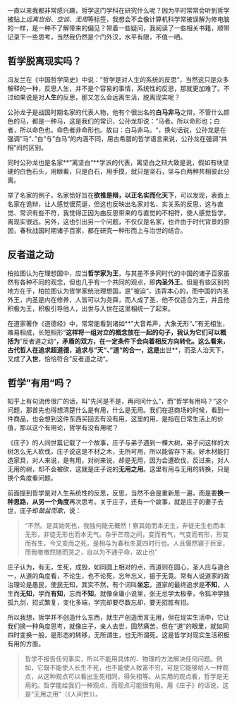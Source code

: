 一直以来我都非常感兴趣，哲学这门学科在研究什么呢？因为平时常常会听到哲学被贴上*远离世俗*、*空谈*、*无用*等标签，我想会不会像计算机科学常被误解为修电脑的一样，是一种不了解带来的偏见？带着一些疑问，我阅读了一些相关书籍，顺带记录下一些思考，当然我仍然是个门外汉，水平有限，不值一哂。

## 哲学脱离现实吗？

冯友兰在《中国哲学简史》中说：”哲学是对人生的系统的反思“，当然这只是众多解释的一种，反思人生，并不是个容易的事情，系统性的反思，那就更加难了。不过如果说是对**人生**的反思，那又怎么会远离生活，脱离现实呢？

公孙龙子是战国时期名家的代表人物，他有个很出名的**白马非马**之辩，不管什么颜色的马，都是一种马，这是我们的常识，公孙龙却说：”马者。所以命形也；白者，所以命色也。命色者非命形也。故曰：白马非马。“，换句话说，公孙龙是在强调”马“、”白“与”白马“的内涵不同，用古希腊的哲学语言来说，公孙龙在强调”共相“间的区别。

同时公孙龙也是名家**”离坚白“**学派的代表，离坚白之辩大致是说，假如有块坚硬的白色石头，用眼看，只是白石，用手摸，就只是坚石，坚与白两种共相彼此分离。

举了名家的例子，名家恰好旨在**欲推是辩，以正名实而化天下**，可以发现，表面上名家在诡辩，让人感觉很荒诞，但这也反映出名家对名、实关系的反思，这与直觉、常识有些不符，我觉得正因为由反思带来的与直觉的不相符，使人感觉哲学，离现实很远。另外，这也引出另一个问题，不仅仅是名家，也许由于时代背景的原因，春秋战国时期诸子百家，都在研究一种形而上与治世的结合。

## 反者道之动

柏拉图认为在理想国中，应当**哲学家为王**，与其差不多同时代的中国的诸子百家虽然有各种不同的观念，但也几乎有一个共同的观点，即**内圣外王**。但是有些区别的地方在于，柏拉图认为哲学家统治理想国，是”被迫“，违背本心的，而中国的内圣外王，内圣是内在修养，人皆可以为尧舜，而人成了圣，他不仅适合为王，并且他积极为王，积极引导他人，出世与入世在这里相统一了起来。

在道家著作《道德经》中，常常能看到诸如**”大音希声，大象无形“**、**”有无相生，难易相成，长短相形“**这样将一组对立的概念放在一起的句子，我认为它们可以概括为**”反者道之动“**，矛盾的双方，在一定条件下会向着相反方向转化。这么看来，古代哲人在追求超道德，追求与”天“、”道“的合一，这是**出世**，而圣人治天下，又成了**入世**，恰恰符合”反者道之动“。

## 哲学”有用“吗？

知乎上有句流传很广的话，叫”先问是不是，再问问什么“，而”哲学有用吗？“这个问题，那首先也得想清楚什么是有用，什么是无用。我们在逛商场的时候，看到一件商品，也会想到这件东西买回去有没有用，这里的用，是指在日常生活上的价值，那以这个有用论，哲学有没有用呢？

《庄子》的人间世篇记载了一个故事，庄子与弟子遇到一棵大树，弟子问这样的大树怎么无人砍伐，庄子说这是不材之木，无所可用，所以能留存下来。好木材能打造家具，对人来说，是有用，对树来说，却是无用，因为会遭砍伐，反过来，对人无用的树，却不会被砍，这就是庄子说的**无用之用**。这里有用与无用的转换，只是换个角度看问题。

前面提到哲学是对人生系统性的反思，反思，当然不会是重新思一遍，而是要**换一种思路，从另一个角度**再次思考。关于庄子，还有一个故事，就是庄子的妻子去世，庄子却*鼓盆而歌*，说：

> “不然。是其始死也，我独何能无概然！察其始而本无生，非徒无生也而本无形，非徒无形也而本无气。杂乎芒芴之间，变而有气，气变而有形，形变而有生，今又变而之死，是相与为春秋冬夏四时行也。人且偃然寝于巨室，而我噭噭然随而哭之，自以为不通乎命，故止也”

庄子认为，有无，生死，成毁，如同圆上相对的点，而道则在圆心，圣人应与道合一，从道的角度看，不论生，也不论死，忘年忘义，振于无竟。常有人说道家的政治理论是愚民，使民无知，其实不然，有个词叫**坐忘**，道家的最终追求是**不知**，人生而**无知**，学而**有知**，忘而**不知**。就像金庸小说里，张无忌学太极拳，令狐冲学独孤九剑，招式繁复，变化多端，学完却要尽数忘却，要无招胜有招。

所以我想，哲学并不创造什么东西，就生产创造而言无用，但在现实生活中，它让我们换一种角度思考，就像庄子，亲人去世，固然痛苦，但在“道”的眼里，就如同四时变换一般，是形态的转移，无所谓生，也无所谓死。这是哲学对现实生活积极有用的方面。

> 哲学不报告任何事实，所以不能用具体的、物理的方法解决任何问题。例如，它既不能使人长生不死，也不能使人致富不穷。可是它能够给人一种观点，从这种观点可以看出生死相同，得失相等。从实用的观点看，哲学是无用的。哲学能给我们一种观点，而观点可能很有用。用《庄子》的话说，这是“无用之用”（《人间世》）。